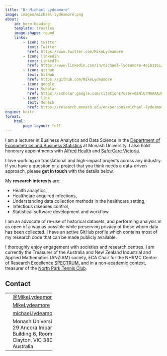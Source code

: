 ```yaml
---
title: "Dr Michael Lydeamore"
image: images/michael-lydeamore.png
about:
    id: hero-heading
    template: trestles
    image-shape: round
    links:
        - icon: twitter
          text: Twitter
          href: https://www.twitter.com/MikeLydeamore
        - icon: linkedin
          text: LinkedIn
          href: https://www.linkedin.com/in/michael-lydeamore-4a1b1161/
        - icon: github
          text: GitHub
          href: https://github.com/MikeLydeamore
        - icon: google
          text: Scholar
          href: https://scholar.google.com/citations?user=miNl6rMAAAAJ&hl=en
        - icon: link
          text: Monash
          href: https://research.monash.edu/en/persons/michael-lydeamore
engine: knitr
format:
    html:
        page-layout: full
---
```


::: {#hero-heading}

I am a lecturer in Business Analytics and Data Science in the [Department of Econometrics and Business Statistics](https://www.monash.edu/business/econometrics-and-business-statistics) at Monash University. I also hold honorary appointments with [Alfred Health](https://www.alfredhealth.org.au/) and [SaferCare Victoria](https://www.safercare.vic.gov.au/).

I love working on translational and high-impact projects across any industry. If you have a question or a project that you think needs a data-driven approach, please **get in touch** with the details below.

My **research interests** are:

* Health analytics,
* Healthcare acquired infections,
* Understanding data collection methods in the healthcare setting,
* Infectious diseases control,
* Statistical software development and workflow.

:::

I am an advocate of re-use of historical datasets, and performing analysis in as open of a way as possible while preserving privacy of those whom data has been collected. I have an active GitHub profile which contains most of my research code that can be made publicly available.

I thoroughly enjoy engagement with societies and research centres. I am currently the Treasurer of the Australia and New Zealand Industrial and Applied Mathematics (ANZIAM) society, ECA Chair for the NHRMC Centre of Research Excellence [SPECTRUM](https://www.spectrum.edu.au/), and in a non-academic context, treasurer of the [North Park Tennis Club](https://play.tennis.com.au/NorthParkTennisClub).


## Contact

<table class="table table-striped center" style="width:30%">
<tr><td style="width:5%"><i class="bi bi-twitter"></i></td><td> [@MikeLydeamore](https://twitter.com/MikeLydeamore)</td></tr>
<tr><td style="width:5%"><i class="bi bi-github"></i></i></td><td> [MikeLydeamore](https://github.com/MikeLydeamore)</td></tr>
<tr><td style="width:5%"><i class="bi bi-envelope"></i></td><td> [michael.lydeamore@monash.edu](mailto:michael.lydeamore@monash.edu)</td></tr>
<tr><td style="width:5%"><i class="bi bi-geo-alt-fill"></i></td><td> Monash University<br>29 Ancora Imparo Way<br>Building 6, Room 354<br>Clayton, VIC 3800<br>Australia</td></tr>
</table>

